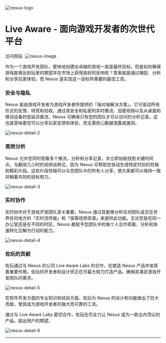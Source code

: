 
<Image src={Logo} alt='nexus-logo' className='mt-0 h-14 w-14' />

# Live Aware - 面向游戏开发者的次世代平台

<ButtonLink href='https://liveaware.io' target='_blank' rel='noopener noreferrer'>
  访问网站&nbsp;
  <TbExternalLink />
</ButtonLink>

<Image src={Cover} alt='nexus-image' className=' mx-auto max-h-[50vh] w-auto overflow-hidden rounded-2xl' priority />

作为一个游戏开发团队，更快地创建出卓越的游戏一直是最终目标。但是如何确保游戏能够达到玩家的期望并在市场上获得良好的反响呢？答案就是通过捕捉、分析和分享玩家体验。而 Nexus 是实现这一目标所需要的最佳工具。

### 安全与隐私

Nexus 是由游戏开发者为游戏开发者所提供的「端对端解决方案」，它可驱动所有形式的反馈、研究和验收。通过其安全和私密的实时推流、加密视频以及从桌面和移动设备的低延迟推流，Nexus 可确保只有您的团队才可以访问的分析记录。这也就意味着您可以分享玩家反馈和体验，而无需担心数据泄露或漏洞。

<Image src={Detail2} alt='nexus-detail-2' className='mx-auto max-h-[50vh] w-auto overflow-hidden rounded-2xl' />

### 高效分析

Nexus 允许您同时观看多个推流，分析和分享记录，并立即协助找到关键时间点。与翻阅几小时的视频说再见，因为 Nexus 可帮助您自动生成特定时刻的剪辑和精彩片段。这些片段剪辑可以与您团队中的所有人分享，使大家都可以保持一致并朝着共同的目标努力。

<Image src={Detail3} alt='nexus-detail-3' className=' mx-auto max-h-[50vh] w-auto overflow-hidden rounded-2xl' />

### 实时协作

实时协作对于游戏开发团队至关重要，Nexus 通过其能够分析任何团队成员在世界任何地方的「实时流传输」和「按需视频资源」来提供此功能。无论您是在同一办公室还是在不同的时区，Nexus 都赋予您团队中的每个人合作观看、分析和快速转化见解为行动的能力。

<Image src={Detail4} alt='nexus-detail-4' className='mx-auto max-h-[50vh] w-auto overflow-hidden rounded-2xl' />

### 佐玩的贡献

佐玩通过与 Nexus 的公司 Live Aware Labs 的合作，在塑造 Nexus 产品中发挥着重要作用。佐玩的开发者和设计师正在尽最大努力打造产品，确保其满足游戏开发团队的需求。

<Image src={Detail5} alt='nexus-detail-5' className='mx-auto max-h-[50vh] w-auto overflow-hidden rounded-2xl' />

在软件开发方面的专业知识和经验方面，佐玩为 Nexus 的设计和功能做出了巨大贡献，使其成为游戏开发者的强大而可靠的工具。

通过与 Live Aware Labs 密切合作，佐玩在尽全力让 Nexus 成为一款业内顶尖的产品，超出用户的期望。

<Image src={Detail6} alt='nexus-detail-6' className=' mx-auto max-h-[50vh] w-auto overflow-hidden rounded-2xl' />

<Hr />
